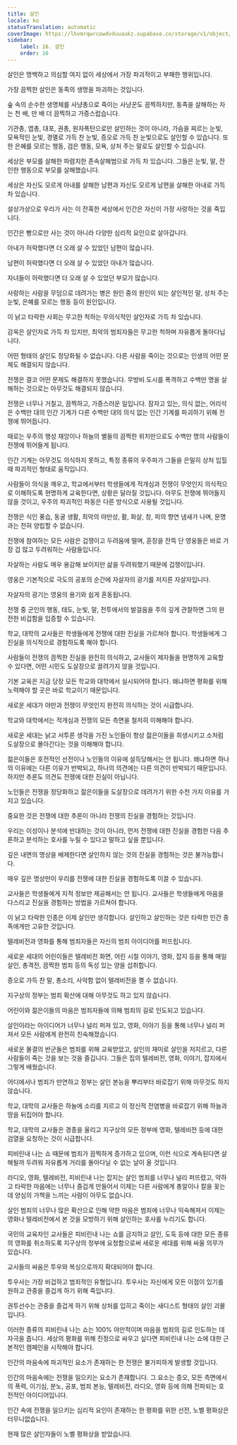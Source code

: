 ```yaml
---
title: 살인
locale: ko
statusTranslation: automatic
coverImage: https://lhvmrqwrcowdvduuaukz.supabase.co/storage/v1/object/public/strapi-uploads/small_cover-educacion-fundamental.webp-2d51a7828a2b1309555be27f7e2a61a0.webp
sidebar:
    label: 16. 살인
    order: 16
---
```

살인은 명백하고 의심할 여지 없이 세상에서 가장 파괴적이고 부패한 행위입니다.

가장 끔찍한 살인은 동족의 생명을 파괴하는 것입니다.

숲 속의 순수한 생명체를 사냥총으로 죽이는 사냥꾼도 끔찍하지만, 동족을 살해하는 자는 천 배, 만 배 더 끔찍하고 가증스럽습니다.

기관총, 엽총, 대포, 권총, 원자폭탄으로만 살인하는 것이 아니라, 가슴을 찌르는 눈빛, 모욕적인 눈빛, 경멸로 가득 찬 눈빛, 증오로 가득 찬 눈빛으로도 살인할 수 있습니다. 또한 은혜를 모르는 행동, 검은 행동, 모욕, 상처 주는 말로도 살인할 수 있습니다.

세상은 부모를 살해한 파렴치한 존속살해범으로 가득 차 있습니다. 그들은 눈빛, 말, 잔인한 행동으로 부모를 살해했습니다.

세상은 자신도 모르게 아내를 살해한 남편과 자신도 모르게 남편을 살해한 아내로 가득 차 있습니다.

설상가상으로 우리가 사는 이 잔혹한 세상에서 인간은 자신이 가장 사랑하는 것을 죽입니다.

인간은 빵으로만 사는 것이 아니라 다양한 심리적 요인으로 살아갑니다.

아내가 허락했다면 더 오래 살 수 있었던 남편이 많습니다.

남편이 허락했다면 더 오래 살 수 있었던 아내가 많습니다.

자녀들이 허락했다면 더 오래 살 수 있었던 부모가 많습니다.

사랑하는 사람을 무덤으로 데려가는 병은 원인 중의 원인이 되는 살인적인 말, 상처 주는 눈빛, 은혜를 모르는 행동 등이 원인입니다.

이 낡고 타락한 사회는 무고한 척하는 무의식적인 살인자로 가득 차 있습니다.

감옥은 살인자로 가득 차 있지만, 최악의 범죄자들은 무고한 척하며 자유롭게 돌아다닙니다.

어떤 형태의 살인도 정당화될 수 없습니다. 다른 사람을 죽이는 것으로는 인생의 어떤 문제도 해결되지 않습니다.

전쟁은 결코 어떤 문제도 해결하지 못했습니다. 무방비 도시를 폭격하고 수백만 명을 살해하는 것으로는 아무것도 해결되지 않습니다.

전쟁은 너무나 거칠고, 끔찍하고, 가증스러운 일입니다. 잠자고 있는, 의식 없는, 어리석은 수백만 대의 인간 기계가 다른 수백만 대의 의식 없는 인간 기계를 파괴하기 위해 전쟁에 뛰어듭니다.

때로는 우주의 행성 재앙이나 하늘의 별들의 끔찍한 위치만으로도 수백만 명의 사람들이 전쟁에 뛰어들게 됩니다.

인간 기계는 아무것도 의식하지 못하고, 특정 종류의 우주파가 그들을 은밀히 상처 입힐 때 파괴적인 형태로 움직입니다.

사람들이 의식을 깨우고, 학교에서부터 학생들에게 적개심과 전쟁이 무엇인지 의식적으로 이해하도록 현명하게 교육한다면, 상황은 달라질 것입니다. 아무도 전쟁에 뛰어들지 않을 것이고, 우주의 파괴적인 파동은 다른 방식으로 사용될 것입니다.

전쟁은 식인 풍습, 동굴 생활, 최악의 야만성, 활, 화살, 창, 피의 향연 냄새가 나며, 문명과는 전혀 양립할 수 없습니다.

전쟁에 참여하는 모든 사람은 겁쟁이고 두려움에 떨며, 훈장을 잔뜩 단 영웅들은 바로 가장 겁 많고 두려워하는 사람들입니다.

자살하는 사람도 매우 용감해 보이지만 삶을 두려워했기 때문에 겁쟁이입니다.

영웅은 기본적으로 극도의 공포의 순간에 자살자의 광기를 저지른 자살자입니다.

자살자의 광기는 영웅의 용기와 쉽게 혼동됩니다.

전쟁 중 군인의 행동, 태도, 눈빛, 말, 전투에서의 발걸음을 주의 깊게 관찰하면 그의 완전한 비겁함을 입증할 수 있습니다.

학교, 대학의 교사들은 학생들에게 전쟁에 대한 진실을 가르쳐야 합니다. 학생들에게 그 진실을 의식적으로 경험하도록 해야 합니다.

사람들이 전쟁의 끔찍한 진실을 완전히 의식하고, 교사들이 제자들을 현명하게 교육할 수 있다면, 어떤 시민도 도살장으로 끌려가지 않을 것입니다.

기본 교육은 지금 당장 모든 학교와 대학에서 실시되어야 합니다. 왜냐하면 평화를 위해 노력해야 할 곳은 바로 학교이기 때문입니다.

새로운 세대가 야만과 전쟁이 무엇인지 완전히 의식하는 것이 시급합니다.

학교와 대학에서는 적개심과 전쟁의 모든 측면을 철저히 이해해야 합니다.

새로운 세대는 낡고 서투른 생각을 가진 노인들이 항상 젊은이들을 희생시키고 소처럼 도살장으로 몰아간다는 것을 이해해야 합니다.

젊은이들은 호전적인 선전이나 노인들의 이유에 설득당해서는 안 됩니다. 왜냐하면 하나의 이유에는 다른 이유가 반박되고, 하나의 의견에는 다른 의견이 반박되기 때문입니다. 하지만 추론도 의견도 전쟁에 대한 진실이 아닙니다.

노인들은 전쟁을 정당화하고 젊은이들을 도살장으로 데려가기 위한 수천 가지 이유를 가지고 있습니다.

중요한 것은 전쟁에 대한 추론이 아니라 전쟁의 진실을 경험하는 것입니다.

우리는 이성이나 분석에 반대하는 것이 아니라, 먼저 전쟁에 대한 진실을 경험한 다음 추론하고 분석하는 호사를 누릴 수 있다고 말하고 싶을 뿐입니다.

깊은 내면의 명상을 배제한다면 살인하지 않는 것의 진실을 경험하는 것은 불가능합니다.

매우 깊은 명상만이 우리를 전쟁에 대한 진실을 경험하도록 이끌 수 있습니다.

교사들은 학생들에게 지적 정보만 제공해서는 안 됩니다. 교사들은 학생들에게 마음을 다스리고 진실을 경험하는 방법을 가르쳐야 합니다.

이 낡고 타락한 인종은 이제 살인만 생각합니다. 살인하고 살인하는 것은 타락한 인간 종족에게만 고유한 것입니다.

텔레비전과 영화를 통해 범죄자들은 자신의 범죄 아이디어를 퍼뜨립니다.

새로운 세대의 어린이들은 텔레비전 화면, 어린 시절 이야기, 영화, 잡지 등을 통해 매일 살인, 총격전, 끔찍한 범죄 등의 독성 있는 양을 섭취합니다.

증오로 가득 찬 말, 총소리, 사악함 없이 텔레비전을 켤 수 없습니다.

지구상의 정부는 범죄 확산에 대해 아무것도 하고 있지 않습니다.

어린이와 젊은이들의 마음은 범죄자들에 의해 범죄의 길로 인도되고 있습니다.

살인이라는 아이디어가 너무나 널리 퍼져 있고, 영화, 이야기 등을 통해 너무나 널리 퍼져서 모든 사람에게 완전히 친숙해졌습니다.

새로운 물결의 반군들은 범죄를 위해 교육받았고, 살인의 재미로 살인을 저지르고, 다른 사람들이 죽는 것을 보는 것을 즐깁니다. 그들은 집의 텔레비전, 영화, 이야기, 잡지에서 그렇게 배웠습니다.

어디에서나 범죄가 만연하고 정부는 살인 본능을 뿌리부터 바로잡기 위해 아무것도 하지 않습니다.

학교, 대학의 교사들은 하늘에 소리를 지르고 이 정신적 전염병을 바로잡기 위해 하늘과 땅을 뒤집어야 합니다.

학교, 대학의 교사들은 경종을 울리고 지구상의 모든 정부에 영화, 텔레비전 등에 대한 검열을 요청하는 것이 시급합니다.

피비린내 나는 쇼 때문에 범죄가 끔찍하게 증가하고 있으며, 이런 식으로 계속된다면 살해될까 두려워 자유롭게 거리를 돌아다닐 수 없는 날이 올 것입니다.

라디오, 영화, 텔레비전, 피비린내 나는 잡지는 살인 범죄를 너무나 널리 퍼뜨렸고, 약하고 타락한 마음에는 너무나 즐겁게 만들어서 이제는 다른 사람에게 총알이나 칼을 꽂는 데 양심의 가책을 느끼는 사람이 아무도 없습니다.

살인 범죄의 너무나 많은 확산으로 인해 약한 마음은 범죄에 너무나 익숙해져서 이제는 영화나 텔레비전에서 본 것을 모방하기 위해 살인하는 호사를 누리기도 합니다.

국민의 교육자인 교사들은 피비린내 나는 쇼를 금지하고 살인, 도둑 등에 대한 모든 종류의 영화를 취소하도록 지구상의 정부에 요청함으로써 새로운 세대를 위해 싸울 의무가 있습니다.

교사들의 싸움은 투우와 복싱으로까지 확대되어야 합니다.

투우사는 가장 비겁하고 범죄적인 유형입니다. 투우사는 자신에게 모든 이점이 있기를 원하고 관중을 즐겁게 하기 위해 죽입니다.

권투선수는 관중을 즐겁게 하기 위해 상처를 입히고 죽이는 새디스트 형태의 살인 괴물입니다.

이러한 종류의 피비린내 나는 쇼는 100% 야만적이며 마음을 범죄의 길로 인도하는 데 자극을 줍니다. 세상의 평화를 위해 진정으로 싸우고 싶다면 피비린내 나는 쇼에 대한 근본적인 캠페인을 시작해야 합니다.

인간의 마음속에 파괴적인 요소가 존재하는 한 전쟁은 불가피하게 발생할 것입니다.

인간의 마음속에는 전쟁을 일으키는 요소가 존재합니다. 그 요소는 증오, 모든 측면에서의 폭력, 이기심, 분노, 공포, 범죄 본능, 텔레비전, 라디오, 영화 등에 의해 전파되는 호전적인 아이디어입니다.

인간 속에 전쟁을 일으키는 심리적 요인이 존재하는 한 평화를 위한 선전, 노벨 평화상은 터무니없습니다.

현재 많은 살인자들이 노벨 평화상을 받았습니다.

